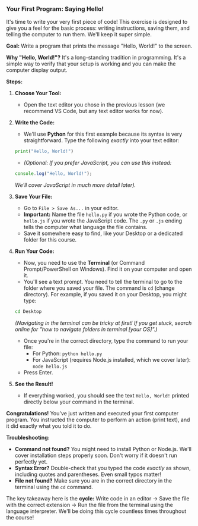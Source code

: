 ### Your First Program: Saying Hello!

It's time to write your very first piece of code! This exercise is designed to give you a feel for the basic process: writing instructions, saving them, and telling the computer to run them. We'll keep it super simple.

**Goal:** Write a program that prints the message "Hello, World!" to the screen.

**Why "Hello, World!"?** It's a long-standing tradition in programming. It's a simple way to verify that your setup is working and you can make the computer display output.

**Steps:**

1.  **Choose Your Tool:**
    *   Open the text editor you chose in the previous lesson (we recommend VS Code, but any text editor works for now).

2.  **Write the Code:**
    *   We'll use **Python** for this first example because its syntax is very straightforward. Type the following *exactly* into your text editor:
      ```python
      print("Hello, World!")
      ```
    *   *(Optional: If you prefer JavaScript, you can use this instead:*
      ```javascript
      console.log("Hello, World!");
      ```
      *We'll cover JavaScript in much more detail later).*

3.  **Save Your File:**
    *   Go to `File > Save As...` in your editor.
    *   **Important:** Name the file `hello.py` if you wrote the Python code, or `hello.js` if you wrote the JavaScript code. The `.py` or `.js` ending tells the computer what language the file contains.
    *   Save it somewhere easy to find, like your Desktop or a dedicated folder for this course.

4.  **Run Your Code:**
    *   Now, you need to use the **Terminal** (or Command Prompt/PowerShell on Windows). Find it on your computer and open it.
    *   You'll see a text prompt. You need to tell the terminal to go to the folder where you saved your file. The command is `cd` (change directory). For example, if you saved it on your Desktop, you might type:
      ```bash
      cd Desktop
      ```
      *(Navigating in the terminal can be tricky at first! If you get stuck, search online for "how to navigate folders in terminal [your OS]".)*
    *   Once you're in the correct directory, type the command to run your file:
        *   For Python: `python hello.py`
        *   For JavaScript (requires Node.js installed, which we cover later): `node hello.js`
    *   Press Enter.

5.  **See the Result!**
    *   If everything worked, you should see the text `Hello, World!` printed directly below your command in the terminal.

**Congratulations!** You've just written and executed your first computer program. You instructed the computer to perform an action (print text), and it did exactly what you told it to do.

**Troubleshooting:**
*   **Command not found?** You might need to install Python or Node.js. We'll cover installation steps properly soon. Don't worry if it doesn't run perfectly yet.
*   **Syntax Error?** Double-check that you typed the code *exactly* as shown, including quotes and parentheses. Even small typos matter!
*   **File not found?** Make sure you are in the correct directory in the terminal using the `cd` command.

The key takeaway here is the **cycle:** Write code in an editor -> Save the file with the correct extension -> Run the file from the terminal using the language interpreter. We'll be doing this cycle countless times throughout the course! 